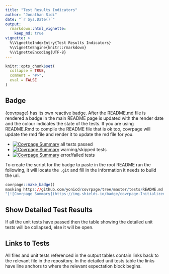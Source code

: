 ```yaml
---
title: "Test Results Indicators"
author: "Jonathan Sidi"
date: "`r Sys.Date()`"
output: 
  rmarkdown::html_vignette: 
    keep_md: true
vignette: >
  %\VignetteIndexEntry{Test Results Indicators}
  %\VignetteEngine{knitr::rmarkdown}
  %\VignetteEncoding{UTF-8}
---
```


```r
knitr::opts_chunk$set(
  collapse = TRUE,
  comment = "#>",
  eval = FALSE
)
```

## Badge

{covrpage} has its own reactive badge. After the README.md file is rendered a badge in the main README page is updated with the render date and the colour indicates the state of the tests. If you are using README.Rmd to compile the README file that is ok too, covrpage will update the rmd file and render it to update the md file for you. 

  - [![Covrpage Summary](https://img.shields.io/badge/covrpage-Last_Build_2018_09_04-brightgreen.svg)](http://tinyurl.com/y965gzrq) all tests passed
  - [![Covrpage Summary](https://img.shields.io/badge/covrpage-Last_Build_2018_09_04-yellow.svg)](http://tinyurl.com/y965gzrq) warning/skipped tests
  - [![Covrpage Summary](https://img.shields.io/badge/covrpage-Last_Build_2018_09_04-red.svg)](http://tinyurl.com/y965gzrq) error/failed tests
  
To create the script for the badge to paste in the root README run the following, it will locate the `.git` and fill in the information it needs to build the uri.

```r
covrpage::make_badge()
masking https://github.com/yonicd/covrpage/tree/master/tests/README.md with http://tinyurl.com/ycoe59ud
"[![Covrpage Summary](https://img.shields.io/badge/covrpage-Initialized-orange.svg)](http://tinyurl.com/ycoe59ud)"
```

## Show Detailed Test Results

If all the unit tests have passed then the table showing the detailed unit tests will be collapsed, else it will be open. 

## Links to Tests

All files and unit tests referenced in the output tables contain links back to the relevant file in the repository. In the detailed unit tests table the links have line anchors to where the relevant expectation block begins. 
